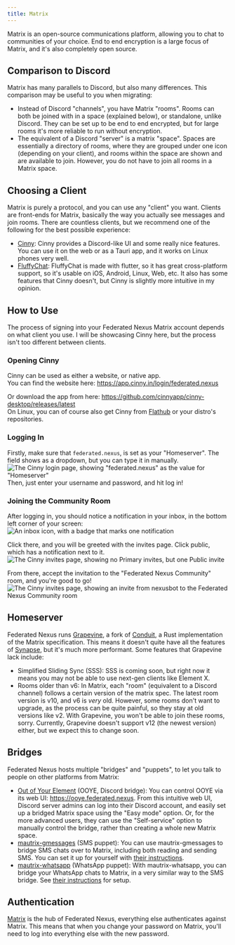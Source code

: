 ```yaml
---
title: Matrix
---
```


Matrix is an open-source communications platform, allowing you to chat to communities of your choice. End to end encryption is a large focus of Matrix, and it's also completely open source.

## Comparison to Discord

Matrix has many parallels to Discord, but also many differences. This comparison may be useful to you when migrating:

- Instead of Discord "channels", you have Matrix "rooms". Rooms can both be joined with in a space (explained below), or standalone, unlike Discord. They can be set up to be end to end encrypted, but for large rooms it's more reliable to run without encryption.
- The equivalent of a Discord "server" is a matrix "space". Spaces are essentially a directory of rooms, where they are grouped under one icon (depending on your client), and rooms within the space are shown and are available to join. However, you do not have to join all rooms in a Matrix space.

## Choosing a Client

Matrix is purely a protocol, and you can use any "client" you want. Clients are front-ends for Matrix, basically the way you actually see messages and join rooms. There are countless clients, but we recommend one of the following for the best possible experience:

- [Cinny](https://cinny.in): Cinny provides a Discord-like UI and some really nice features. You can use it on the web or as a Tauri app, and it works on Linux phones very well.
- [FluffyChat](https://fluffychat.im): FluffyChat is made with flutter, so it has great cross-platform support, so it's usable on iOS, Android, Linux, Web, etc. It also has some features that Cinny doesn't, but Cinny is slightly more intuitive in my opinion.

## How to Use

The process of signing into your Federated Nexus Matrix account depends on what client you use. I will be showcasing Cinny here, but the process isn't too different between clients.

### Opening Cinny

Cinny can be used as either a website, or native app.  
You can find the website here: https://app.cinny.in/login/federated.nexus

Or download the app from here: https://github.com/cinnyapp/cinny-desktop/releases/latest  
On Linux, you can of course also get Cinny from
[Flathub](https://flathub.org/apps/in.cinny.Cinny) or your distro's
repositories.

### Logging In

Firstly, make sure that `federated.nexus`, is set as your "Homeserver". The field shows as a dropdown, but you can type it in manually.
![The Cinny login page, showing "federated.nexus" as the value for "Homeserver"](../../../images/matrix/homeserver.png)
Then, just enter your username and password, and hit log in!

### Joining the Community Room

After logging in, you should notice a notification in your inbox, in the bottom left corner of your screen:
![An inbox icon, with a badge that marks one notification](../../../images/matrix/badge.png)

Click there, and you will be greeted with the invites page. Click public, which has a notification next to it.
![The Cinny invites page, showing no Primary invites, but one Public invite](../../../images/matrix/invite.png)

From there, accept the invitation to the "Federated Nexus Community" room, and you're good to go!
![The Cinny invites page, showing an invite from nexusbot to the Federated Nexus Community room](../../../images/matrix/accept.png)

## Homeserver

Federated Nexus runs [Grapevine](https://grapevine.computer.surgery/), a fork of [Conduit](https://conduit.rs/), a Rust implementation of the Matrix specification. This means it doesn't quite have all the features of [Synapse](https://element-hq.github.io/synapse/latest/), but it's much more performant. Some features that Grapevine lack include:

- Simplified Sliding Sync (SSS): SSS is coming soon, but right now it means you may not be able to use next-gen clients like Element X.
- Rooms older than v6: In Matrix, each "room" (equivalent to a Discord channel) follows a certain version of the matrix spec. The latest room version is v10, and v6 is _very_ old. However, some rooms don't want to upgrade, as the process can be quite painful, so they stay at old versions like v2. With Grapevine, you won't be able to join these rooms, sorry. Currently, Grapevine doesn't support v12 (the newest version) either, but we expect this to change soon.

## Bridges

Federated Nexus hosts multiple "bridges" and "puppets", to let you talk to people on other platforms from Matrix:

- [Out of Your Element](https://gitdab.com/cadence/out-of-your-element) (OOYE, Discord bridge): You can control OOYE via its web UI: https://ooye.federated.nexus. From this intuitive web UI, Discord server admins can log into their Discord account, and easily set up a bridged Matrix space using the "Easy mode" option. Or, for the more advanced users, they can use the "Self-service" option to manually control the bridge, rather than creating a whole new Matrix space.
- [mautrix-gmessages](https://docs.mau.fi/bridges/go/gmessages/index.html) (SMS puppet): You can use mautrix-gmessages to bridge SMS chats over to Matrix, including both reading and sending SMS. You can set it up for yourself with [their instructions](https://docs.mau.fi/bridges/go/gmessages/authentication.html).
- [mautrix-whatsapp](https://docs.mau.fi/bridges/go/whatsapp/index.html) (WhatsApp puppet): With mautrix-whatsapp, you can bridge your WhatsApp chats to Matrix, in a very similar way to the SMS bridge. See [their instructions](https://docs.mau.fi/bridges/go/whatsapp/authentication.html) for setup.

## Authentication

[Matrix](https://matrix.org) is the hub of Federated Nexus, everything else authenticates against Matrix. This means that when you change your password on Matrix, you'll need to log into everything else with the new password.
